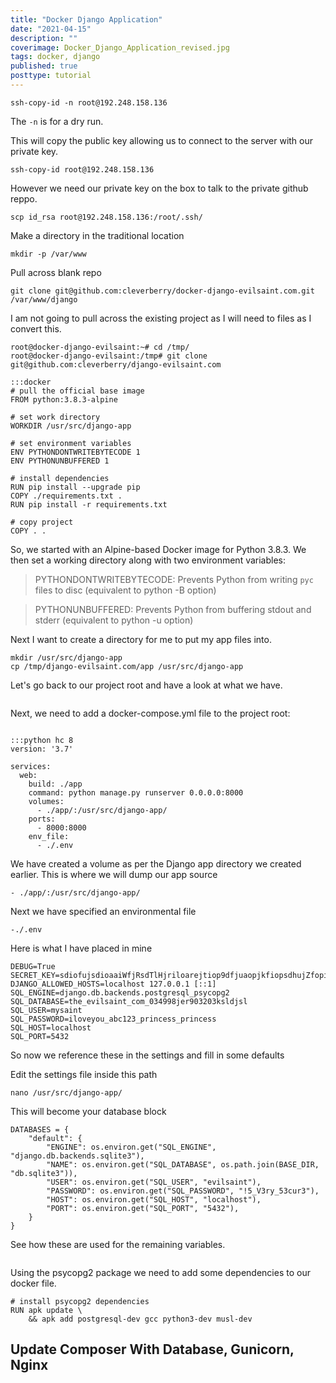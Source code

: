 ```yaml
---
title: "Docker Django Application"
date: "2021-04-15"
description: ""
coverimage: Docker_Django_Application_revised.jpg
tags: docker, django
published: true
posttype: tutorial
---
```

```
ssh-copy-id -n root@192.248.158.136
```

The `-n` is for a dry run. 

This will copy the public key allowing us to connect to the server with our private key.
```
ssh-copy-id root@192.248.158.136
```

However we need our private key on the box to talk to the private github reppo.

```
scp id_rsa root@192.248.158.136:/root/.ssh/
```


Make a directory in the traditional location 

```
mkdir -p /var/www
```

Pull across blank repo
```
git clone git@github.com:cleverberry/docker-django-evilsaint.com.git  /var/www/django
```

I am not going to pull across the existing project as I will need to files as I convert this. 

```
root@docker-django-evilsaint:~# cd /tmp/
root@docker-django-evilsaint:/tmp# git clone git@github.com:cleverberry/django-evilsaint.com
```


```
:::docker
# pull the official base image
FROM python:3.8.3-alpine

# set work directory
WORKDIR /usr/src/django-app

# set environment variables
ENV PYTHONDONTWRITEBYTECODE 1
ENV PYTHONUNBUFFERED 1

# install dependencies
RUN pip install --upgrade pip
COPY ./requirements.txt .
RUN pip install -r requirements.txt

# copy project
COPY . .
```


So, we started with an Alpine-based Docker image for Python 3.8.3. We then set a working directory along with two environment variables:

> PYTHONDONTWRITEBYTECODE: Prevents Python from writing `pyc` files to disc (equivalent to python -B option)

> PYTHONUNBUFFERED: Prevents Python from buffering stdout and stderr (equivalent to python -u option)



Next I want to create a directory for me to put my app files into. 
```
mkdir /usr/src/django-app
cp /tmp/django-evilsaint.com/app /usr/src/django-app
```

Let's go back to our project root and have a look at what we have. 


<img src="7d849d04-b590-4c8f-af96-0ee0a2ac856c.png" class="img-fluid" alt="">


Next, we need to add a docker-compose.yml file to the project root:

<img src="d5b1bbdb-a07e-41e2-b771-f32f8edbb513.png" class="img-fluid" alt="">


```
:::python hc 8
version: '3.7'

services:
  web:
    build: ./app
    command: python manage.py runserver 0.0.0.0:8000
    volumes:
      - ./app/:/usr/src/django-app/
    ports:
      - 8000:8000
    env_file:
      - ./.env
````


We have created a volume as per the Django app directory we created earlier. This is where we will dump our app source
```
- ./app/:/usr/src/django-app/
```

Next we have specified an environmental file
```
-./.env
```

Here is what I have placed in mine
```
DEBUG=True
SECRET_KEY=sdiofujsdioaaiWfjRsdTlHjriloarejtiop9dfjuaopjkfiopsdhujZfopieqriarosdXhfpAAsaofkcikoSaSshfgopiswujrfopsdhjiuagTUOphtsudjfiLGHNFohiqeprtghejrfds
DJANGO_ALLOWED_HOSTS=localhost 127.0.0.1 [::1]
SQL_ENGINE=django.db.backends.postgresql_psycopg2
SQL_DATABASE=the_evilsaint_com_034998jer903203ksldjsl
SQL_USER=mysaint
SQL_PASSWORD=iloveyou_abc123_princess_princess
SQL_HOST=localhost
SQL_PORT=5432
```

So now we reference these in the settings and fill in some defaults

Edit the settings file inside this path
```
nano /usr/src/django-app/
```

This will become your database block
```
DATABASES = {
    "default": {
        "ENGINE": os.environ.get("SQL_ENGINE", "django.db.backends.sqlite3"),
        "NAME": os.environ.get("SQL_DATABASE", os.path.join(BASE_DIR, "db.sqlite3")),
        "USER": os.environ.get("SQL_USER", "evilsaint"),
        "PASSWORD": os.environ.get("SQL_PASSWORD", "!5_V3ry_53cur3"),
        "HOST": os.environ.get("SQL_HOST", "localhost"),
        "PORT": os.environ.get("SQL_PORT", "5432"),
    }
}
```

See how these are used for the remaining variables. 

<img src="dfc07527-77c2-430b-ab01-e5c2e4c2c06c.png" class="img-fluid" alt="">

Using the psycopg2 package we need to add some dependencies to our docker file. 

```
# install psycopg2 dependencies
RUN apk update \
    && apk add postgresql-dev gcc python3-dev musl-dev
```


## Update Composer With Database, Gunicorn, Nginx